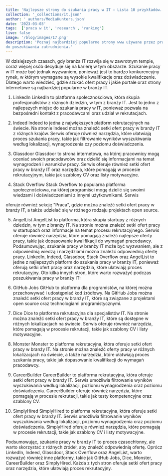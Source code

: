 ```yaml
---
title: 'Najlepsze strony do szukania pracy w IT – Lista 10 przykładów.'
collection: '_collections/it.json'
author: '_authors/MediaHunters.json'
date: '2023-03-03'
tags:  ['praca w it', 'research', 'ranking']
live: false
image: '/blog/images/17.png'
description: 'Poznaj najbardziej popularne strony www używane przez pracowników IT
do poszukiwania zatrudnienia.'
---
```


W dzisiejszych czasach, gdy branża IT rozwija się w zawrotnym tempie, coraz więcej
osób decyduje się na karierę w tym obszarze. Szukanie pracy w IT może być jednak
wyzwaniem, ponieważ jest to bardzo konkurencyjny rynek, w którym wymagane są
wysokie kwalifikacje oraz doświadczenie. Dlatego warto wiedzieć, gdzie szukać ofert
pracy i jakie portale oraz strony internetowe są najbardziej popularne w branży IT.

1. LinkedIn
LinkedIn to platforma społecznościowa, która skupia profesjonalistów z różnych
dziedzin, w tym z branży IT. Jest to jedno z najlepszych miejsc do szukania pracy w
IT, ponieważ pozwala na bezpośredni kontakt z pracodawcami oraz udział w
rekrutacjach.

2. Indeed
Indeed to jedna z największych platform rekrutacyjnych na świecie. Na stronie
Indeed można znaleźć setki ofert pracy w branży IT z różnych krajów. Serwis oferuje
również narzędzia, które ułatwiają proces szukania pracy, takie jak filtrowanie
wyników wyszukiwania według lokalizacji, wynagrodzenia czy poziomu
doświadczenia.

3. Glassdoor
Glassdoor to strona internetowa, na której pracownicy mogą oceniać swoich
pracodawców oraz dzielić się informacjami na temat wynagrodzeń i warunków pracy.
Serwis oferuje również setki ofert pracy w branży IT oraz narzędzia, które pomagają
w procesie rekrutacyjnym, takie jak szablony CV oraz listy motywacyjne.

4. Stack Overflow
Stack Overflow to popularna platforma społecznościowa, na której programiści mogą
dzielić się swoimi wiedzami i doświadczeniami z innymi użytkownikami. Serwis

oferuje również sekcję &quot;Praca&quot;, gdzie można znaleźć setki ofert pracy w branży IT, a
także udzielać się w różnego rodzaju projektach open source.

5. AngelList
AngelList to platforma, która skupia startupy z różnych dziedzin, w tym z branży IT.
Na stronie można znaleźć setki ofert pracy w startupach oraz informacje na temat
procesu rekrutacyjnego. Serwis oferuje również narzędzia, które pomagają znaleźć
najlepsze oferty pracy, takie jak dopasowanie kwalifikacji do wymagań pracodawcy.
Podsumowując, szukanie pracy w branży IT może być wyzwaniem, ale z
odpowiednią wiedzą i narzędziami można znaleźć odpowiednią ofertę pracy.
LinkedIn, Indeed, Glassdoor, Stack Overflow oraz AngelList to jedne z najlepszych
platform do szukania pracy w branży IT, ponieważ oferują setki ofert pracy oraz
narzędzia, które ułatwiają proces rekrutacyjny.
Oto kilka innych stron, które warto rozważyć podczas poszukiwania pracy w branży
IT:

6. GitHub Jobs
GitHub to platforma dla programistów, na której można przechowywać i udostępniać
kod źródłowy. Na GitHub Jobs można znaleźć setki ofert pracy w branży IT, które są
związane z projektami open source oraz technologiami programistycznymi.

7. Dice
Dice to platforma rekrutacyjna dla specjalistów IT. Na stronie można znaleźć setki
ofert pracy w branży IT, które są dostępne w różnych lokalizacjach na świecie.
Serwis oferuje również narzędzia, które pomagają w procesie rekrutacji, takie jak
szablony CV i listy motywacyjne.

8. Monster
Monster to platforma rekrutacyjna, która oferuje setki ofert pracy w branży IT. Na
stronie można znaleźć oferty pracy w różnych lokalizacjach na świecie, a także
narzędzia, które ułatwiają proces szukania pracy, takie jak dopasowanie kwalifikacji
do wymagań pracodawcy.

9. CareerBuilder
CareerBuilder to platforma rekrutacyjna, która oferuje setki ofert pracy w branży IT.
Serwis umożliwia filtrowanie wyników wyszukiwania według lokalizacji, poziomu
wynagrodzenia oraz poziomu doświadczenia. CareerBuilder oferuje również
narzędzia, które pomagają w procesie rekrutacji, takie jak testy kompetencyjne oraz
szablony CV.

10. SimplyHired
SimplyHired to platforma rekrutacyjna, która oferuje setki ofert pracy w branży IT.
Serwis umożliwia filtrowanie wyników wyszukiwania według lokalizacji, poziomu
wynagrodzenia oraz poziomu doświadczenia. SimplyHired oferuje również narzędzia,
które pomagają w procesie rekrutacji, takie jak szablony CV i listy motywacyjne.

Podsumowując, szukanie pracy w branży IT to proces czasochłonny, ale warto
skorzystać z różnych źródeł, aby znaleźć odpowiednią ofertę. Oprócz LinkedIn,
Indeed, Glassdoor, Stack Overflow oraz AngelList, warto rozważyć również inne
platformy, takie jak GitHub Jobs, Dice, Monster, CareerBuilder oraz SimplyHired.
Każda z tych stron oferuje setki ofert pracy oraz narzędzia, które ułatwiają proces
rekrutacyjny.
